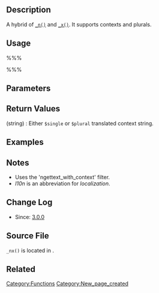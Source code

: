 == Description ==

A hybrid of [[Function_Reference/_n|<tt>_n()</tt>]] and [[Function_Reference/_x|<tt>_x()</tt>]]. It supports contexts and plurals.

== Usage ==

%%%<?php _nx( $single, $plural, $number, $context, $domain ) ?>%%%

== Parameters ==

{{Parameter|$single|string|The text that will be used if <tt>$number</tt> is 1}}
{{Parameter|$plural|string|The text that will be used if <tt>$number</tt> is not 1}}
{{Parameter|$number|int|The number to compare against to use either <tt>$single</tt> or <tt>$plural</tt>}}
{{Parameter|$context|string|Context information for the translators}}
{{Parameter|$domain|string|Domain to retrieve the translated text|optional|'default'}}

== Return Values ==

; (string) : Either <tt>$single</tt> or <tt>$plural</tt> translated context string.

== Examples ==
<!-- Need creative examples. Feel free to link to external examples. -->

== Notes ==

* Uses the 'ngettext_with_context' filter.
* <i>l10n</i> is an abbreviation for <i>localization</i>.

== Change Log ==

* Since: [[Version 3.0|3.0.0]]

== Source File ==

<tt>_nx()</tt> is located in {{Trac|wp-includes/l10n.php}}.

== Related ==
{{L10n}}

{{Tag Footer}}

[[Category:Functions]]
[[Category:New_page_created]]